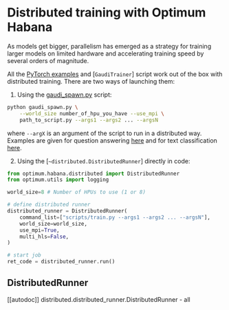 <!---
Copyright 2022 The HuggingFace Team. All rights reserved.

Licensed under the Apache License, Version 2.0 (the "License");
you may not use this file except in compliance with the License.
You may obtain a copy of the License at

    http://www.apache.org/licenses/LICENSE-2.0

Unless required by applicable law or agreed to in writing, software
distributed under the License is distributed on an "AS IS" BASIS,
WITHOUT WARRANTIES OR CONDITIONS OF ANY KIND, either express or implied.
See the License for the specific language governing permissions and
limitations under the License.
-->

# Distributed training with Optimum Habana

As models get bigger, parallelism has emerged as a strategy for training larger models on limited hardware and accelerating training speed by several orders of magnitude.

All the [PyTorch examples](https://github.com/huggingface/optimum-habana/tree/main/examples) and [`GaudiTrainer`] script work out of the box with distributed training.
There are two ways of launching them:

1. Using the [gaudi_spawn.py](https://github.com/huggingface/optimum-habana/blob/main/examples/gaudi_spawn.py) script:

```bash
python gaudi_spawn.py \
    --world_size number_of_hpu_you_have --use_mpi \
    path_to_script.py --args1 --args2 ... --argsN
```
where `--argX` is an argument of the script to run in a distributed way.
Examples are given for question answering [here](https://github.com/huggingface/optimum-habana/blob/main/examples/question-answering/README.md#multi-card-training) and for text classification [here](https://github.com/huggingface/optimum-habana/tree/main/examples/text-classification#multi-card-training).

2. Using the [`~distributed.DistributedRunner`] directly in code:

```python
from optimum.habana.distributed import DistributedRunner
from optimum.utils import logging

world_size=8 # Number of HPUs to use (1 or 8)

# define distributed runner
distributed_runner = DistributedRunner(
    command_list=["scripts/train.py --args1 --args2 ... --argsN"],
    world_size=world_size,
    use_mpi=True,
    multi_hls=False,
)

# start job
ret_code = distributed_runner.run()
```

## DistributedRunner

[[autodoc]] distributed.distributed_runner.DistributedRunner
    - all
